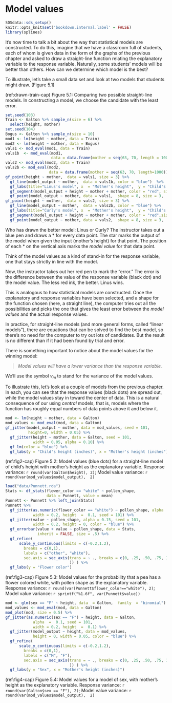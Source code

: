# Model values

```r
SDSdata::sds_setup()
knitr::opts_knit$set('bookdown.internal.label' = FALSE)
library(splines)
```

It's now time to talk a bit about the way that statistical models are  constructed. To do this, imagine that we have a classroom full of students, each of whom is given data in the form of the graphs of the  previous chapter and asked to draw a straight-line function relating the explanatory  variable to the response variable. Naturally, some students' models will be better than others. How can we determine which model is the best?

To illustrate, let's take a small data set and look at two models that students might draw. (Figure 5.1)

(ref:drawn-train-cap)  Figure 5.1: Comparing two possible straight-line models. In constructing a model, we choose the candidate with the least error.

```r
set.seed(103)
Train <- Galton %>% sample_n(size = 6) %>% 
  select(height, mother)
set.seed(104)
Bogus <- Galton %>% sample_n(size = 10)
mod1 <- lm(height ~ mother, data = Train)
mod2 <- lm(height ~ mother, data = Bogus)
vals1 <- mod_eval(mod1, data = Train)
vals1b  <- mod_eval(mod1, 
                    data = data.frame(mother = seq(63, 70, length = 100)))
vals2 <- mod_eval(mod2, data = Train)
vals2b <- mod_eval(mod2, 
                   data = data.frame(mother = seq(63, 70, length=1000)))
gf_point(height ~ mother,  data = vals1, size = 3) %>%
  gf_line(model_output ~ mother,  data = vals1b, color = "blue")  %>%
  gf_labs(title="Linus's model", x  = "Mother's height",  y = "Child's height") %>%
  gf_segment(model_output + height ~ mother + mother, color = "red", size = 2, ,  alpha = 0.5) %>%
  gf_point(model_output ~ mother, data = vals1,  shape = 8, size = 3,  color  = "blue")
gf_point(height ~ mother,  data = vals2, size = 3) %>%
  gf_line(model_output ~ mother,  data = vals2b, color = "blue") %>%
  gf_labs(title="Curly's model", x  = "Mother's height",  y = "Child's height") %>%
  gf_segment(model_output + height ~ mother + mother, color = "red",size = 2, alpha = 0.5) %>%
  gf_point(model_output ~ mother, data = vals2,  shape = 8, size = 3,  color  = "blue")
```

Who has drawn the better model: Linus or Curly?  The instructor takes out a blue pen and draws a * for every data point. The star marks the output of the model when given the input (mother's height) for that  point. The position of each * on  the vertical axis marks the *model value* for that data point.

Think of the model values as a kind of stand-in for the response variable, one that stays strictly in line with the model.

Now, the instructor takes out her red pen to mark the "error." The error is the difference between the value of the response variable (black dot) and the model value. The less red ink, the better. Linus wins. 

This is analogous to how statistical models are constructed. Once the explanatory and response variables have been selected, and a shape for the function chosen (here, a straight line), the computer tries out all the possibilities and picks the one that gives the least error between the *model values* and the actual response values.

In practice, for straight-line models (and more general forms, called "linear models"), there are equations that can be solved to find the best model, so there's no need for the computer to try out lots of candidates. But the result is no different than if it had been found by trial and error.

There is something important to notice about the model values for the winning model:

>  *Model values will have a lower variance than the response variable.*

We'll use the symbol $v_m$ to stand for the variance of the model values.

To illustrate this, let's look at a couple of models from the  previous chapter. In each, you can see that the response values (black dots) are spread out,  while the model  values stay in toward the center of data. This is a natural consequence of  our using *central* models, that is, models where the function has roughly equal numbers of data points above it and below it.

```r
mod <- lm(height ~ mother, data = Galton)
mod_values <- mod_eval(mod, data = Galton)
gf_jitter(model_output ~ mother, data = mod_values, seed = 101,
          height=0, width = 0.05) %>%
  gf_jitter(height ~ mother, data = Galton, seed = 101,
            width = 0.05, alpha = 0.10) %>%
  gf_lm(color = "blue") %>%
  gf_labs(y = "Child's height (inches)", x = "Mother's height (inches")
```
(ref:fig2-cap) Figure 5.2: Model values (blue dots) for a straight-line model of child's height with mother's height as the explanatory variable. Response variance: `r round(var(Galton$height), 2)`; Model value variance: `r round(var(mod_values$model_output),  2)`

```r
load("data/Punnett.rda")
Stats <- df_stats(flower_color == "white" ~ pollen_shape, 
                  data = Punnett, value = mean) 
Punnett <- Punnett %>% left_join(Stats)
Punnett %>%
  gf_jitter(as.numeric(flower_color == "white") ~ pollen_shape, alpha  =  0.1, 
            width = 0.2, height  =  0.1, seed = 101) %>%
  gf_jitter(value ~ pollen_shape, alpha = 0.15, seed = 101, 
            width = 0.2, height = 0, color = "blue") %>%
  gf_errorbar(value + value ~ pollen_shape, data = Stats,
              inherit = FALSE, size = .5) %>%
  gf_refine(
      scale_y_continuous(limits = c(-0.2,1.2),
        breaks = c(0,1),
        labels = c("other", "white"),
        sec.axis = sec_axis(trans = ~ ., breaks = c(0, .25, .50, .75, 1.00),
                            )) ) %>%
  gf_labs(y = "Flower color")
```
(ref:fig3-cap) Figure 5.3: Model values for the probability that a pea has a flower colored white, with pollen shape as the explanatory variable. Response variance: `r round(var(Punnett$flower_color=="white"), 2)`; Model value variance: `r sprintf("%1.6f", var(Punnett$value))`



```r
mod <- glm(sex == "F" ~ height, data  = Galton,  family  = "binomial")
mod_values <- mod_eval(mod, data = Galton)
mod_plot(mod, size = 0.5) %>%
gf_jitter(as.numeric(sex == "F") ~ height, data = Galton, 
            alpha  =  0.1, seed = 101,
            width = 0.2, height  =  0.1) %>%
  gf_jitter(model_output ~ height, data = mod_values,
            height = 0, width = 0.05, color = "blue") %>%
  gf_refine(
      scale_y_continuous(limits = c(-0.2,1.2),
        breaks = c(0,1),
        labels = c("M", "F"),
        sec.axis = sec_axis(trans = ~ ., breaks = c(0, .25, .50, .75, 1.00),
                            )) ) %>%
  gf_labs(y = "Sex", x = "Mother's height (inches)")
```
(ref:fig4-cap)  Figure 5.4: Model values for a model of sex, with mother's height as the explanatory variable. Response variance: `r round(var(Galton$sex == "F"), 2)`; Model value variance: `r round(var(mod_values$model_output),  2)`




